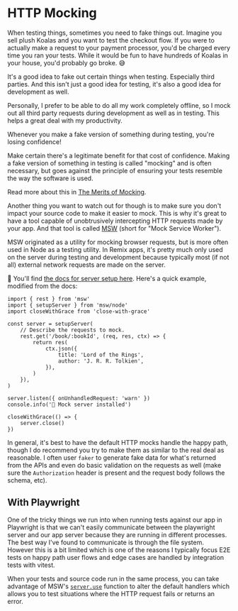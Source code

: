 # HTTP Mocking

When testing things, sometimes you need to fake things out. Imagine you sell
plush Koalas and you want to test the checkout flow. If you were to actually
make a request to your payment processor, you'd be charged every time you ran
your tests. While it would be fun to have hundreds of Koalas in your house,
you'd probably go broke. 😅

It's a good idea to fake out certain things when testing. Especially third
parties. And this isn't just a good idea for testing, it's also a good idea for
development as well.

Personally, I prefer to be able to do all my work completely offline, so I mock
out all third party requests during development as well as in testing. This
helps a great deal with my productivity.

<callout-danger>
	Whenever you make a fake version of something during testing, you're losing
	confidence!
</callout-danger>

Make certain there's a legitimate benefit for that cost of confidence. Making a
fake version of something in testing is called "mocking" and is often necessary,
but goes against the principle of ensuring your tests resemble the way the
software is used.

Read more about this in
[The Merits of Mocking](https://kentcdodds.com/blog/the-merits-of-mocking).

Another thing you want to watch out for though is to make sure you don't impact
your source code to make it easier to mock. This is why it's great to have a
tool capable of unobtrusively intercepting HTTP requests made by your app. And
that tool is called [MSW](https://mswjs.io/) (short for "Mock Service Worker").

MSW originated as a utility for mocking browser requests, but is more often used
in Node as a testing utility. In Remix apps, it's pretty much only used on the
server during testing and development because typically most (if not all)
external network requests are made on the server.

📜 You'll find
[the docs for server setup here](https://mswjs.io/docs/api/setup-server). Here's
a quick example, modified from the docs:

```tsx
import { rest } from 'msw'
import { setupServer } from 'msw/node'
import closeWithGrace from 'close-with-grace'

const server = setupServer(
	// Describe the requests to mock.
	rest.get('/book/:bookId', (req, res, ctx) => {
		return res(
			ctx.json({
				title: 'Lord of the Rings',
				author: 'J. R. R. Tolkien',
			}),
		)
	}),
)

server.listen({ onUnhandledRequest: 'warn' })
console.info('🔶 Mock server installed')

closeWithGrace(() => {
	server.close()
})
```

In general, it's best to have the default HTTP mocks handle the happy path,
though I do recommend you try to make them as similar to the real deal as
reasonable. I often user `faker` to generate fake data for what's returned from
the APIs and even do basic validation on the requests as well (make sure the
`Authorization` header is present and the request body follows the schema, etc).

## With Playwright

One of the tricky things we run into when running tests against our app in
Playwright is that we can't easily communicate between the playwright server and
our app server because they are running in different processes. The best way
I've found to communicate is through the file system. However this is a bit
limited which is one of the reasons I typically focus E2E tests on happy path
user flows and edge cases are handled by integration tests with vitest.

When your tests and source code run in the same process, you can take advantage
of MSW's [`server.use`](https://mswjs.io/docs/api/setup-server/use) function to
alter the default handlers which allows you to test situations where the HTTP
request fails or returns an error.
